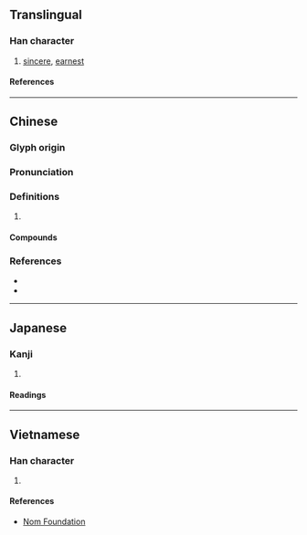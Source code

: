 {{character info/new}}
==Translingual==

===Han character===
{{Han char|rn=61|rad=心|as=11|sn=14|four=94036|canj=PYHR|ids=⿰忄造}}

# [[sincere]], [[earnest]]

====References====
{{Han ref|kx=0399.160|dkj=11114|dj=0739.050|hdz=42337.060|uh=6165}}

----

==Chinese==
{{zh-forms}}

===Glyph origin===
{{Han etym}}

===Pronunciation===
{{zh-pron
|m=zào,cào
|c=zou6,cou3
|mc=y
|oc=y
|cat=
}}

===Definitions===
{{zh-hanzi}}

# {{rfdef|zh}}

====Compounds====
{{zh-der|慥慥|陳慥}}

===References===
* {{R:twedu|B01177}}
* {{R:yue:Hanzi}}

----

==Japanese==

===Kanji===
{{ja-kanji|grade=|rs=心11}}

# {{rfdef|ja|sort=心11}}

====Readings====
{{ja-readings
|goon=そう<さう
|kanon=そう<さう
|kanyoon=ぞう<ざう
|kun=たし-かめる, たし-か
}}

----

==Vietnamese==

===Han character===
{{vi-readings|rs=心11|reading=tháo}}

# {{rfdef|vi|sort=心11}}

====References====
* [http://nomfoundation.org/common/nom_details.php?codepoint=6165 Nom Foundation]
